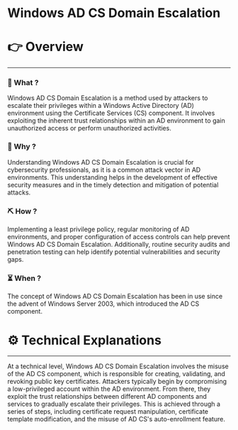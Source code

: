 # Windows AD CS Domain Escalation


# 👉 Overview

---

### 👀 What ?

Windows AD CS Domain Escalation is a method used by attackers to escalate their privileges within a Windows Active Directory (AD) environment using the Certificate Services (CS) component. It involves exploiting the inherent trust relationships within an AD environment to gain unauthorized access or perform unauthorized activities.


### 🧐 Why ?

Understanding Windows AD CS Domain Escalation is crucial for cybersecurity professionals, as it is a common attack vector in AD environments. This understanding helps in the development of effective security measures and in the timely detection and mitigation of potential attacks.


### ⛏️ How ?

Implementing a least privilege policy, regular monitoring of AD environments, and proper configuration of access controls can help prevent Windows AD CS Domain Escalation. Additionally, routine security audits and penetration testing can help identify potential vulnerabilities and security gaps.


### ⏳ When ?

The concept of Windows AD CS Domain Escalation has been in use since the advent of Windows Server 2003, which introduced the AD CS component.


# ⚙️ Technical Explanations

---

At a technical level, Windows AD CS Domain Escalation involves the misuse of the AD CS component, which is responsible for creating, validating, and revoking public key certificates. Attackers typically begin by compromising a low-privileged account within the AD environment. From there, they exploit the trust relationships between different AD components and services to gradually escalate their privileges. This is achieved through a series of steps, including certificate request manipulation, certificate template modification, and the misuse of AD CS's auto-enrollment feature.
